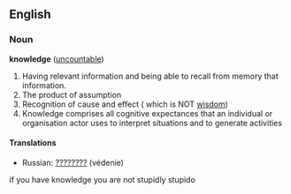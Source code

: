 ==English==
===Noun===
'''knowledge''' ([[uncountable]])

#Having relevant information and being able to recall from memory that information.
#The product of assumption
#Recognition of cause and effect ( which is NOT [[wisdom]])
#Knowledge comprises all cognitive expectances that an individual or organisation actor uses to interpret situations and to generate activities

====Translations====
*Russian: [[???????|????????]] (védenie)
if you have knowledge you are not stupidly stupido